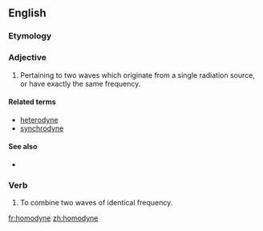 ==English==


===Etymology===

{{prefix|homo|-dyne}}

===Adjective===
{{en-adj|-}}

#{{physics|of radiation}} Pertaining to two waves which originate from a single radiation source, or have exactly the same frequency.

====Related terms====
*[[heterodyne]]
*[[synchrodyne]]

====See also====
*{{pedialite|heterodyne detection}}

===Verb===
{{en-verb|homodyn|ing}}

# To combine two waves of identical frequency.

[[fr:homodyne]]
[[zh:homodyne]]